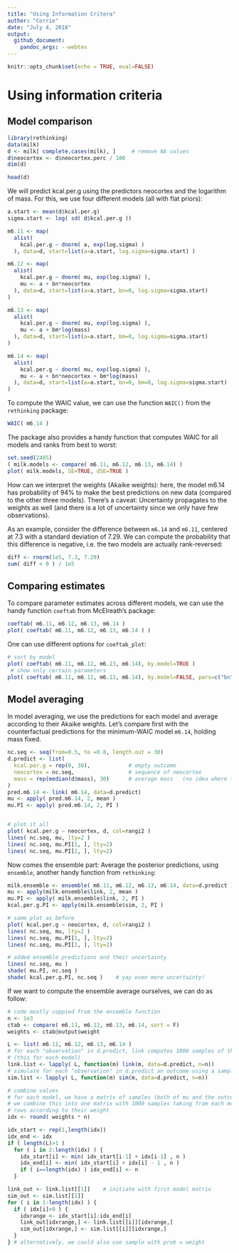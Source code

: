 ```yaml
---
title: "Using Information Critera"
author: "Corrie"
date: "July 4, 2018"
output: 
  github_document:
    pandoc_args: --webtex
---
```


```r
knitr::opts_chunk$set(echo = TRUE, eval=FALSE)
```

# Using information criteria

## Model comparison
```r
library(rethinking)
data(milk)
d <- milk[ complete.cases(milk), ]     # remove NA values
d$neocortex <- d$neocortex.perc / 100
dim(d)

head(d)
```
We will predict kcal.per.g using the predictors neocortex and the logarithm of mass. For this, we use four different models (all with flat priors):
```r
a.start <- mean(d$kcal.per.g)
sigma.start <- log( sd( d$kcal.per.g ))

m6.11 <- map( 
  alist(
    kcal.per.g ~ dnorm( a, exp(log.sigma) )
  ), data=d, start=list(a=a.start, log.sigma=sigma.start) )

m6.12 <- map(
  alist(
    kcal.per.g ~ dnorm( mu, exp(log.sigma) ),
    mu <- a + bn*neocortex
  ), data=d, start=list(a=a.start, bn=0, log.sigma=sigma.start)
)

m6.13 <- map(
  alist(
    kcal.per.g ~ dnorm( mu, exp(log.sigma) ),
    mu <- a + bm*log(mass)
  ), data=d, start=list(a=a.start, bm=0, log.sigma=sigma.start)
)

m6.14 <- map(
  alist(
    kcal.per.g ~ dnorm( mu, exp(log.sigma) ),
    mu <- a + bn*neocortex + bm*log(mass)
  ), data=d, start=list(a=a.start, bn=0, bm=0, log.sigma=sigma.start)
)
```

To compute the WAIC value, we can use the function `WAIC()` from the `rethinking` package:
```r
WAIC( m6.14 )
```
The package also provides a handy function that computes WAIC for all models and ranks from best to worst:
```r
set.seed(2405)
( milk.models <- compare( m6.11, m6.12, m6.13, m6.14) )
plot( milk.models, SE=TRUE, dSE=TRUE )
```

How can we interpret the weights (Akaike weights): here, the model m6.14 has probability of 94% to make the best predictions on new data (compared to the other three models). There's a caveat: Uncertainty propagates to the weights as well (and there is a lot of uncertainty since we only have few observations).

As an example, consider the difference between `m6.14` and `m6.11`, centered at 7.3 with a standard deviation of 7.29. We can compute the probability that this difference is negative, i.e. the two models are actually rank-reversed:
```r
diff <- rnorm(1e5, 7.3, 7.29)
sum( diff < 0 ) / 1e5
```

## Comparing estimates
To compare parameter estimates across different models, we can use the handy function `coeftab` from McElreath's package:
```r
coeftab( m6.11, m6.12, m6.13, m6.14 )
plot( coeftab( m6.11, m6.12, m6.13, m6.14 ) )
```

One can use different options for `coeftab_plot`:
```r
# sort by model 
plot( coeftab( m6.11, m6.12, m6.13, m6.14), by.model=TRUE )    
 # show only certain parameters
plot( coeftab( m6.11, m6.12, m6.13, m6.14), by.model=FALSE, pars=c("bn", "bm") )    
```

## Model averaging
In model averaging, we use the predictions for each model and average according to their Akaike weights. 
Let's compare first with the counterfactual predictions for the minimum-WAIC model `m6.14`, holding mass fixed.
```r
nc.seq <- seq(from=0.5, to =0.8, length.out = 30)
d.predict <- list(
  kcal.per.g = rep(0, 30),            # empty outcome
  neocortex = nc.seq,                 # sequence of neocortex
  mass = rep(median(d$mass), 30)      # average mass   (no idea where the 4.5 came from)
)
pred.m6.14 <- link( m6.14, data=d.predict)
mu <- apply( pred.m6.14, 2, mean )
mu.PI <- apply( pred.m6.14, 2, PI )


# plot it all
plot( kcal.per.g ~ neocortex, d, col=rangi2 )
lines( nc.seq, mu, lty=2 )
lines( nc.seq, mu.PI[1, ], lty=2)
lines( nc.seq, mu.PI[2, ], lty=2)
```

Now comes the ensemble part: Average the posterior predictions, using `ensemble`, another handy function from `rethinking`:
```r
milk.ensemble <- ensemble( m6.11, m6.12, m6.13, m6.14, data=d.predict )
mu <- apply(milk.ensemble$link, 2, mean )
mu.PI <- apply( milk.ensemble$link, 2, PI )
kcal.per.g.PI <- apply(milk.ensemble$sim, 2, PI )

# same plot as before
plot( kcal.per.g ~ neocortex, d, col=rangi2 )
lines( nc.seq, mu, lty=2 )
lines( nc.seq, mu.PI[1, ], lty=2)
lines( nc.seq, mu.PI[2, ], lty=2)

# added ensemble predictions and their uncertainty
lines( nc.seq, mu )
shade( mu.PI, nc.seq )
shade( kcal.per.g.PI, nc.seq )    # yay even more uncertainty!
```

If we want to compute the ensemble average ourselves, we can do as follow:
```r
# code mostly coppied from the ensemble function
n <- 1e3
ctab <- compare( m6.11, m6.12, m6.13, m6.14, sort = F)
weights <- ctab@output$weight

L <- list( m6.11, m6.12, m6.13, m6.14 )
# for each "observation" in d.predict, link computes 1000 samples of the posterior mu 
# (this for each model)
link.list <- lapply( L, function(m) link(m, data=d.predict, n=n))
# simulate for each "observation" in d.predict an outcome using a sampled mu + sigma + dnorm
sim.list <- lapply( L, function(m) sim(m, data=d.predict, n=n))

# combine values
# for each model, we have a matrix of samples (both of mu and the outcome)
# we combine this into one matrix with 1000 samples taking from each model matrix 
# rows according to their weight
idx <- round( weights * n)

idx_start <- rep(1,length(idx))
idx_end <- idx
if ( length(L)>1 )
  for ( i in 2:length(idx) ) {
    idx_start[i] <- min( idx_start[i-1] + idx[i-1] , n )
    idx_end[i] <- min( idx_start[i] + idx[i] - 1 , n )
    if ( i==length(idx) ) idx_end[i] <- n
  }

link_out <- link.list[[1]]    # initiate with first model matrix
sim_out <- sim.list[[1]]
for ( i in 1:length(idx) ) {
  if ( idx[i]>0 ) {
    idxrange <- idx_start[i]:idx_end[i]
    link_out[idxrange,] <- link.list[[i]][idxrange,]
    sim_out[idxrange,] <- sim.list[[i]][idxrange,]
  }
} # alternatively, we could also use sample with prob = weight
```